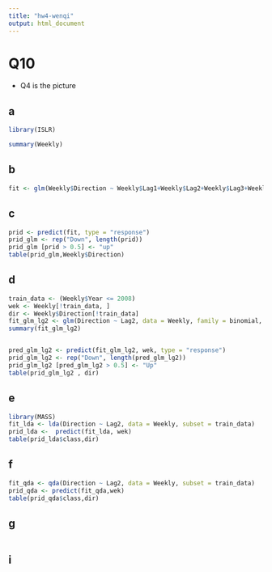 ```yaml
---
title: "hw4-wenqi"
output: html_document
---
```


# Q10

* Q4 is the picture

## a

```r
library(ISLR)
```


```r
summary(Weekly)
```

## b

```r
fit <- glm(Weekly$Direction ~ Weekly$Lag1+Weekly$Lag2+Weekly$Lag3+Weekly$Lag4+Weekly$Lag5+Weekly$Volume,family = binomial)
```

## c

```r
prid <- predict(fit, type = "response")
prid_glm <- rep("Down", length(prid))
prid_glm [prid > 0.5] <- "up"
table(prid_glm,Weekly$Direction)
```


## d

```r
train_data <- (Weekly$Year <= 2008)
wek <- Weekly[!train_data, ]
dir <- Weekly$Direction[!train_data]
fit_glm_lg2 <- glm(Direction ~ Lag2, data = Weekly, family = binomial, subset = train_data)
summary(fit_glm_lg2)


pred_glm_lg2 <- predict(fit_glm_lg2, wek, type = "response")
prid_glm_lg2 <- rep("Down", length(pred_glm_lg2))
prid_glm_lg2 [pred_glm_lg2 > 0.5] <- "Up"
table(prid_glm_lg2 , dir)
```



## e


```r
library(MASS)
fit_lda <- lda(Direction ~ Lag2, data = Weekly, subset = train_data)
prid_lda <-  predict(fit_lda, wek)
table(prid_lda$class,dir)
```



## f

```r
fit_qda <- qda(Direction ~ Lag2, data = Weekly, subset = train_data)
prid_qda <- predict(fit_qda,wek)
table(prid_qda$class,dir)
```

## g

```r

```


## i

```r

```




